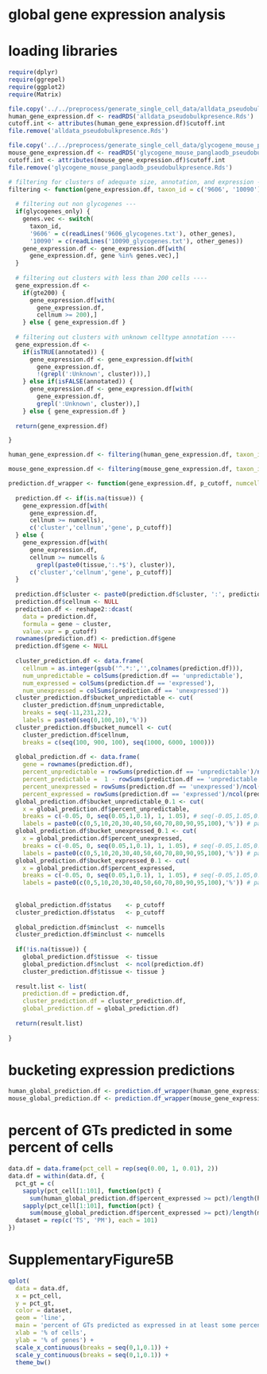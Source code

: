 
# global gene expression analysis

# loading libraries

```r
require(dplyr)
require(ggrepel)
require(ggplot2)
require(Matrix)
```

```r
file.copy('../../preprocess/generate_single_cell_data/alldata_pseudobulkpresence.Rds', 'alldata_pseudobulkpresence.Rds')
human_gene_expression.df <- readRDS('alldata_pseudobulkpresence.Rds')
cutoff.int <- attributes(human_gene_expression.df)$cutoff.int
file.remove('alldata_pseudobulkpresence.Rds')
```
```r
file.copy('../../preprocess/generate_single_cell_data/glycogene_mouse_panglaodb_pseudobulkpresence.Rds', 'glycogene_mouse_panglaodb_pseudobulkpresence.Rds')
mouse_gene_expression.df <- readRDS('glycogene_mouse_panglaodb_pseudobulkpresence.Rds')
cutoff.int <- attributes(mouse_gene_expression.df)$cutoff.int
file.remove('glycogene_mouse_panglaodb_pseudobulkpresence.Rds')
```


```r
# filtering for clusters of adequate size, annotation, and expression ----
filtering <- function(gene_expression.df, taxon_id = c('9606', '10090'), glycogenes_only = F, other_genes = NULL, gte200 = T, annotated = T) {
  
  # filtering out non glycogenes ---
  if(glycogenes_only) {
    genes.vec <- switch(
      taxon_id, 
      '9606' = c(readLines('9606_glycogenes.txt'), other_genes),
      '10090' = c(readLines('10090_glycogenes.txt'), other_genes))
    gene_expression.df <- gene_expression.df[with(
      gene_expression.df, gene %in% genes.vec),]
  }
  
  # filtering out clusters with less than 200 cells ----
  gene_expression.df <- 
    if(gte200) {
      gene_expression.df[with(
        gene_expression.df,
        cellnum >= 200),]
    } else { gene_expression.df }
  
  # filtering out clusters with unknown celltype annotation ----
  gene_expression.df <- 
    if(isTRUE(annotated)) {
      gene_expression.df <- gene_expression.df[with(
        gene_expression.df, 
        !(grepl(':Unknown', cluster))),]
    } else if(isFALSE(annotated)) {
      gene_expression.df <- gene_expression.df[with(
        gene_expression.df, 
        grepl(':Unknown', cluster)),]
    } else { gene_expression.df }
  
  return(gene_expression.df)

}
```

```r
human_gene_expression.df <- filtering(human_gene_expression.df, taxon_id = '9606', glycogenes_only = T, other_genes = 'DAG1', gte200 = T, annotated = T)[,c('cluster','gene','cellnum','pseudobulk','status5E-03')]
```

```r
mouse_gene_expression.df <- filtering(mouse_gene_expression.df, taxon_id = '10090', glycogenes_only = T, other_genes = 'Dag1', gte200 = T, annotated = T)[,c('cluster','gene','cellnum','pseudobulk','status5E-03')]
```

```r
prediction.df_wrapper <- function(gene_expression.df, p_cutoff, numcells = 200, tissue = NA) {
  
  prediction.df <- if(is.na(tissue)) { 
    gene_expression.df[with(
      gene_expression.df, 
      cellnum >= numcells), 
      c('cluster','cellnum','gene', p_cutoff)]
  } else {
    gene_expression.df[with(
      gene_expression.df, 
      cellnum >= numcells &
        grepl(paste0(tissue,':.*$'), cluster)), 
      c('cluster','cellnum','gene', p_cutoff)]
  }
  
  prediction.df$cluster <- paste0(prediction.df$cluster, ':', prediction.df$cellnum)
  prediction.df$cellnum <- NULL
  prediction.df <- reshape2::dcast(
    data = prediction.df, 
    formula = gene ~ cluster, 
    value.var = p_cutoff)
  rownames(prediction.df) <- prediction.df$gene
  prediction.df$gene <- NULL
  
  cluster_prediction.df <- data.frame(
    cellnum = as.integer(gsub('^.*:','',colnames(prediction.df))),
    num_unpredictable = colSums(prediction.df == 'unpredictable'),
    num_expressed = colSums(prediction.df == 'expressed'),
    num_unexpressed = colSums(prediction.df == 'unexpressed'))
  cluster_prediction.df$bucket_unpredictable <- cut(
    cluster_prediction.df$num_unpredictable,
    breaks = seq(-11,231,22),
    labels = paste0(seq(0,100,10),'%'))
  cluster_prediction.df$bucket_numcell <- cut(
    cluster_prediction.df$cellnum,
    breaks = c(seq(100, 900, 100), seq(1000, 6000, 1000)))
  
  global_prediction.df <- data.frame(
    gene = rownames(prediction.df),
    percent_unpredictable = rowSums(prediction.df == 'unpredictable')/ncol(prediction.df),
    percent_predictable =  1 - rowSums(prediction.df == 'unpredictable')/ncol(prediction.df),
    percent_unexpressed = rowSums(prediction.df == 'unexpressed')/ncol(prediction.df),
    percent_expressed = rowSums(prediction.df == 'expressed')/ncol(prediction.df))
  global_prediction.df$bucket_unpredictable_0.1 <- cut(
    x = global_prediction.df$percent_unpredictable,
    breaks = c(-0.05, 0, seq(0.05,1,0.1), 1, 1.05), # seq(-0.05,1.05,0.1),
    labels = paste0(c(0,5,10,20,30,40,50,60,70,80,90,95,100),'%')) # paste0(seq(0,100,10),'%'))
  global_prediction.df$bucket_unexpressed_0.1 <- cut(
    x = global_prediction.df$percent_unexpressed,
    breaks = c(-0.05, 0, seq(0.05,1,0.1), 1, 1.05), # seq(-0.05,1.05,0.1),
    labels = paste0(c(0,5,10,20,30,40,50,60,70,80,90,95,100),'%')) # paste0(seq(0,100,10),'%'))
  global_prediction.df$bucket_expressed_0.1 <- cut(
    x = global_prediction.df$percent_expressed,
    breaks = c(-0.05, 0, seq(0.05,1,0.1), 1, 1.05), # seq(-0.05,1.05,0.1),
    labels = paste0(c(0,5,10,20,30,40,50,60,70,80,90,95,100),'%')) # paste0(seq(0,100,10),'%'))
  
  
  global_prediction.df$status    <- p_cutoff
  cluster_prediction.df$status   <- p_cutoff
  
  global_prediction.df$minclust  <- numcells
  cluster_prediction.df$minclust <- numcells
  
  if(!is.na(tissue)) { 
    global_prediction.df$tissue  <- tissue
    global_prediction.df$nclust  <- ncol(prediction.df)
    cluster_prediction.df$tissue <- tissue }
  
  result.list <- list(
    prediction.df = prediction.df,
    cluster_prediction.df = cluster_prediction.df,
    global_prediction.df = global_prediction.df)
  
  return(result.list)
  
}
```

# bucketing expression predictions

```r
human_global_prediction.df <- prediction.df_wrapper(human_gene_expression.df, p_cutoff = 'status5E-03')$global_prediction.df
mouse_global_prediction.df <- prediction.df_wrapper(mouse_gene_expression.df, p_cutoff = 'status5E-03')$global_prediction.df
```

# percent of GTs predicted in some percent of cells

```r
data.df = data.frame(pct_cell = rep(seq(0.00, 1, 0.01), 2))
data.df = within(data.df, {
  pct_gt = c(
    sapply(pct_cell[1:101], function(pct) { 
      sum(human_global_prediction.df$percent_expressed >= pct)/length(human_global_prediction.df$gene) }),
    sapply(pct_cell[1:101], function(pct) { 
      sum(mouse_global_prediction.df$percent_expressed >= pct)/length(mouse_global_prediction.df$gene) }))
  dataset = rep(c('TS', 'PM'), each = 101)
})
```

# SupplementaryFigure5B

```r

qplot(
  data = data.df,
  x = pct_cell,
  y = pct_gt,
  color = dataset,
  geom = 'line',
  main = 'percent of GTs predicted as expressed in at least some percent of cells',
  xlab = '% of cells',
  ylab = '% of genes') +
  scale_x_continuous(breaks = seq(0,1,0.1)) +
  scale_y_continuous(breaks = seq(0,1,0.1)) +
  theme_bw()
```
